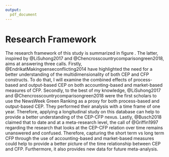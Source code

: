 ```yaml
---
output:
  pdf_document
---
```


# Research Framework

The research framework of this study is summarized in figure \ref{ResearchFramework}. The latter, inspired by @LiSuhong2017 and @Chencrosscountrycomparisongreen2018, aims at answering three calls. Firstly, @EndrikatMakingsenseconflicting2014 have highlighted the need for a better understanding of the multidimensionality of both CEP and CFP constructs. To do that, I will examine the combined effects of process-based and output-based CEP on both accounting-based and market-based measures of CFP. Secondly, to the best of my knowledge, @LiSuhong2017 and @Chencrosscountrycomparisongreen2018 were the first scholars to use the NewsWeek Green Ranking as a proxy for both process-based and output-based CEP. They performed their analysis with a time frame of one year. Therefore, applying a longitudinal study on this database can help to provide a better understanding of the CEP-CFP nexus. Lastly, @Busch2018 claimed that to date and at a meta-research level, the call of @Griffin1997 regarding the research that looks at the CEP-CFP relation over time remains unanswered and confused. Therefore, capturing the short term vs long term CFP through the use of accounting-based and market-based measures could help to provide a better picture of the time relationship between CEP and CFP. Furthermore, it also provides new data for future meta-analysis.


\begin{figure}[!b]
\centering
\includegraphics[width=14cm, height=12cm]{figures/ResearchFramework.jpg}
\caption{Research Framework}
\label{ResearchFramework}
\end{figure}



